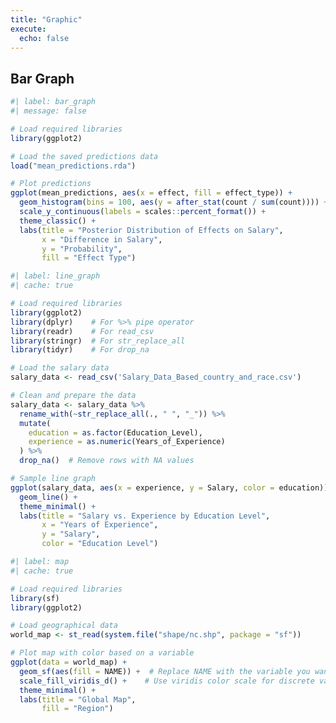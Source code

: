 ```yaml
---
title: "Graphic"
execute: 
  echo: false
---
```


## Bar Graph

```r
#| label: bar_graph
#| message: false

# Load required libraries
library(ggplot2)

# Load the saved predictions data
load("mean_predictions.rda")

# Plot predictions
ggplot(mean_predictions, aes(x = effect, fill = effect_type)) +
  geom_histogram(bins = 100, aes(y = after_stat(count / sum(count)))) +
  scale_y_continuous(labels = scales::percent_format()) +
  theme_classic() +
  labs(title = "Posterior Distribution of Effects on Salary",
       x = "Difference in Salary",
       y = "Probability",
       fill = "Effect Type")
```

```r
#| label: line_graph
#| cache: true

# Load required libraries
library(ggplot2)
library(dplyr)    # For %>% pipe operator
library(readr)    # For read_csv
library(stringr)  # For str_replace_all
library(tidyr)    # For drop_na

# Load the salary data
salary_data <- read_csv('Salary_Data_Based_country_and_race.csv')

# Clean and prepare the data
salary_data <- salary_data %>%
  rename_with(~str_replace_all(., " ", "_")) %>%
  mutate(
    education = as.factor(Education_Level),
    experience = as.numeric(Years_of_Experience)
  ) %>%
  drop_na()  # Remove rows with NA values

# Sample line graph
ggplot(salary_data, aes(x = experience, y = Salary, color = education)) +
  geom_line() +
  theme_minimal() +
  labs(title = "Salary vs. Experience by Education Level",
       x = "Years of Experience",
       y = "Salary",
       color = "Education Level")

```

```r
#| label: map
#| cache: true

# Load required libraries
library(sf)
library(ggplot2)

# Load geographical data
world_map <- st_read(system.file("shape/nc.shp", package = "sf"))

# Plot map with color based on a variable
ggplot(data = world_map) +
  geom_sf(aes(fill = NAME)) +  # Replace NAME with the variable you want to color by
  scale_fill_viridis_d() +    # Use viridis color scale for discrete variables
  theme_minimal() +
  labs(title = "Global Map",
       fill = "Region")
```

